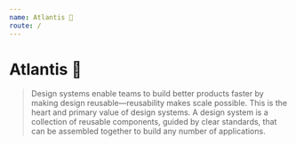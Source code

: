```yaml
---
name: Atlantis 🔱
route: /
---
```


# Atlantis 🔱

> Design systems enable teams to build better products faster by making design reusable—reusability makes scale possible. This is the heart and primary value of design systems. A design system is a collection of reusable components, guided by clear standards, that can be assembled together to build any number of applications.
